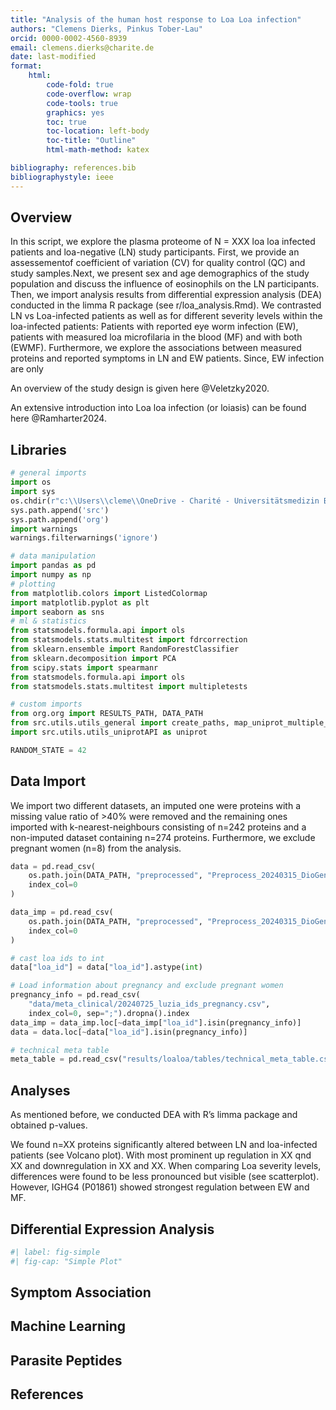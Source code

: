 ```yaml
---
title: "Analysis of the human host response to Loa Loa infection"
authors: "Clemens Dierks, Pinkus Tober-Lau"
orcid: 0000-0002-4560-8939
email: clemens.dierks@charite.de 
date: last-modified 
format: 
    html:
        code-fold: true
        code-overflow: wrap
        code-tools: true
        graphics: yes
        toc: true
        toc-location: left-body
        toc-title: "Outline"
        html-math-method: katex

bibliography: references.bib
bibliographystyle: ieee
---
```


## Overview

In this script, we explore the plasma proteome of N = XXX loa loa infected 
patients and loa-negative (LN) study participants. First, we provide an 
assessementof coefficient of variation (CV) for quality control (QC) and study 
samples.Next, we present sex and age demographics of the study population and 
discuss the influence of eosinophils on the LN participants. Then, we import 
analysis results from differential expression analysis (DEA) conducted in the 
limma R package (see r/loa_analysis.Rmd). We contrasted LN vs Loa-infected 
patients as well as for different severity levels within the loa-infected 
patients: Patients with reported eye worm infection (EW), patients with 
measured loa microfilaria in the blood (MF) and with both (EWMF). Furthermore, 
we explore the associations between measured proteins and reported symptoms 
in LN and EW patients. Since, EW infection are only 

An overview of the study design is given here @Veletzky2020.

An extensive introduction into Loa loa infection (or loiasis) can be found
here @Ramharter2024.


## Libraries

```python
# general imports
import os
import sys
os.chdir(r"c:\\Users\\cleme\\OneDrive - Charité - Universitätsmedizin Berlin\\Projects\\02_NTD_CHARITE\\NTD")
sys.path.append('src')
sys.path.append('org')
import warnings
warnings.filterwarnings('ignore')

# data manipulation
import pandas as pd
import numpy as np
# plotting
from matplotlib.colors import ListedColormap
import matplotlib.pyplot as plt
import seaborn as sns
# ml & statistics
from statsmodels.formula.api import ols
from statsmodels.stats.multitest import fdrcorrection
from sklearn.ensemble import RandomForestClassifier
from sklearn.decomposition import PCA 
from scipy.stats import spearmanr
from statsmodels.formula.api import ols
from statsmodels.stats.multitest import multipletests

# custom imports
from org.org import RESULTS_PATH, DATA_PATH
from src.utils.utils_general import create_paths, map_uniprot_multiple_genenames, flatten_list
import src.utils.utils_uniprotAPI as uniprot

RANDOM_STATE = 42

```

## Data Import

We import two different datasets, an imputed one 
were proteins with a missing value ratio of 
>40% were removed and the remaining ones imported 
with k-nearest-neighbours consisting of 
n=242 proteins and a non-imputed dataset containing n=274 proteins.
Furthermore, we exclude pregnant women (n=8) from the analysis.

```python
data = pd.read_csv(
	os.path.join(DATA_PATH, "preprocessed", "Preprocess_20240315_DioGenes_withoutCalCur7ves_2_min1peptides_NOIMP_LOA_NoMV.csv"),
	index_col=0
)

data_imp = pd.read_csv(
	os.path.join(DATA_PATH, "preprocessed", "Preprocess_20240315_DioGenes_withoutCalCur7ves_2_min1peptides_IMP_LOA_MV04.csv"),
	index_col=0
)

# cast loa ids to int
data["loa_id"] = data["loa_id"].astype(int)

# Load information about pregnancy and exclude pregnant women
pregnancy_info = pd.read_csv(
    "data/meta_clinical/20240725_luzia_ids_pregnancy.csv", 
    index_col=0, sep=";").dropna().index
data_imp = data_imp.loc[~data_imp["loa_id"].isin(pregnancy_info)]
data = data.loc[~data["loa_id"].isin(pregnancy_info)]

# technical meta table
meta_table = pd.read_csv("results/loaloa/tables/technical_meta_table.csv", index_col=0)
```

## Analyses

As mentioned before, we conducted DEA with R's limma
package and obtained p-values.

We found n=XX proteins significantly altered between 
LN and loa-infected patients (see Volcano plot). With most prominent up regulation 
in XX qnd XX and downregulation in XX and XX.
When comparing Loa severity levels, differences were
found to be less pronounced but visible (see scatterplot).
However, IGHG4 (P01861) showed strongest regulation between EW and MF. 



## Differential Expression Analysis

```python
#| label: fig-simple
#| fig-cap: "Simple Plot"


```

## Symptom Association

## Machine Learning

## Parasite Peptides

## References
